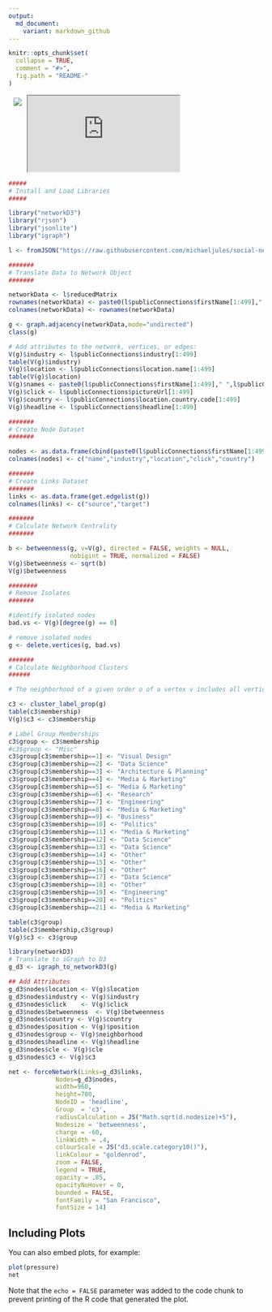 ```yaml
---
output:
  md_document:
    variant: markdown_github
---
```


<!-- README.md is generated from README.Rmd. Please edit that file -->

```r
knitr::opts_chunk$set(
  collapse = TRUE,
  comment = "#>",
  fig.path = "README-"
)
```

<a href="https://d3js.org"><img src="https://d3js.org/logo.svg" align="left" hspace="10" vspace="6"></a>

<iframe src="https://raw.githubusercontent.com/michaeljules/social-network-viz/master/html/linkedin-network-viz.html"></iframe>


```r

#####
# Install and Load Libraries
#####

library("networkD3")
library("rjson")
library("jsonlite")
library("igraph") 

l <- fromJSON("https://raw.githubusercontent.com/michaeljules/social-network-viz/master/data/data.js",flatten=TRUE)

#######
# Translate Data to Network Object
#######

networkData <- l$reducedMatrix
rownames(networkData) <- paste0(l$publicConnections$firstName[1:499]," ",l$publicConnections$lastName[1:499])
colnames(networkData) <- rownames(networkData) 

g <- graph.adjacency(networkData,mode="undirected")
class(g)

# Add attributes to the network, vertices, or edges:
V(g)$industry <- l$publicConnections$industry[1:499]
table(V(g)$industry)
V(g)$location <- l$publicConnections$location.name[1:499]
table(V(g)$location)
V(g)$names <- paste0(l$publicConnections$firstName[1:499]," ",l$publicConnections$lastName[1:499])
V(g)$click <- l$publicConnections$pictureUrl[1:499]
V(g)$country <- l$publicConnections$location.country.code[1:499]
V(g)$headline <- l$publicConnections$headline[1:499]

#######
# Create Node Dataset
#######

nodes <- as.data.frame(cbind(paste0(l$publicConnections$firstName[1:499]," ",l$publicConnections$lastName[1:499]),l$publicConnections$industry[1:499],l$publicConnections$location.name[1:499],l$publicConnections$pictureUrl[1:499],l$publicConnections$location.country.code[1:499]))
colnames(nodes) <- c("name","industry","location","click","country")

#######
# Create Links Dataset
#######
links <- as.data.frame(get.edgelist(g))
colnames(links) <- c("source","target")

#######
# Calculate Network Centrality
#######

b <- betweenness(g, v=V(g), directed = FALSE, weights = NULL,
                 nobigint = TRUE, normalized = FALSE)
V(g)$betweenness <- sqrt(b)
V(g)$betweenness

########
# Remove Isolates
#######

#identify isolated nodes
bad.vs <- V(g)[degree(g) == 0] 

# remove isolated nodes
g <- delete.vertices(g, bad.vs)

#######
# Calculate Neighborhood Clusters
######

# The neighborhood of a given order o of a vertex v includes all vertices which are closer to v than the order. Ie. order 0 is always v itself, order 1 is v plus its immediate neighbors, order 2 is order 1 plus the immediate neighbors of the vertices in order 1, etc.

c3 <- cluster_label_prop(g)
table(c3$membership)
V(g)$c3 <- c3$membership

# Label Group Memberships
c3$group <- c3$membership
#c3$group <- "Misc"
c3$group[c3$membership==1] <- "Visual Design"
c3$group[c3$membership==2] <- "Data Science"
c3$group[c3$membership==3] <- "Architecture & Planning"
c3$group[c3$membership==4] <- "Media & Marketing"
c3$group[c3$membership==5] <- "Media & Marketing"
c3$group[c3$membership==6] <- "Research"
c3$group[c3$membership==7] <- "Engineering"
c3$group[c3$membership==8] <- "Media & Marketing"
c3$group[c3$membership==9] <- "Business"
c3$group[c3$membership==10] <- "Politics"
c3$group[c3$membership==11] <- "Media & Marketing"
c3$group[c3$membership==12] <- "Data Science"
c3$group[c3$membership==13] <- "Data Science"
c3$group[c3$membership==14] <- "Other"
c3$group[c3$membership==15] <- "Other"
c3$group[c3$membership==16] <- "Other"
c3$group[c3$membership==17] <- "Data Science"
c3$group[c3$membership==18] <- "Other"
c3$group[c3$membership==19] <- "Engineering"
c3$group[c3$membership==20] <- "Politics"
c3$group[c3$membership==21] <- "Media & Marketing"

table(c3$group)
table(c3$membership,c3$group)
V(g)$c3 <- c3$group

library(networkD3)
# Translate to iGraph to D3
g_d3 <- igraph_to_networkD3(g)

## Add Attributes
g_d3$nodes$location <- V(g)$location
g_d3$nodes$industry <- V(g)$industry
g_d3$nodes$click    <- V(g)$click
g_d3$nodes$betweenness  <- V(g)$betweenness
g_d3$nodes$country <- V(g)$country
g_d3$nodes$position <- V(g)$position
g_d3$nodes$group <- V(g)$neighborhood
g_d3$nodes$headline <- V(g)$headline
g_d3$nodes$cle <- V(g)$cle
g_d3$nodes$c3 <- V(g)$c3

net <- forceNetwork(Links=g_d3$links,
             Nodes=g_d3$nodes,
             width=960,
             height=700,
             NodeID = 'headline', 
             Group  = 'c3',
             radiusCalculation = JS("Math.sqrt(d.nodesize)+5"),
             Nodesize = 'betweenness',
             charge = -60,
             linkWidth = .4,
             colourScale = JS("d3.scale.category10()"),
             linkColour = "goldenrod",
             zoom = FALSE,
             legend = TRUE,
             opacity = .85,
             opacityNoHover = 0,
             bounded = FALSE,
             fontFamily = "San Francisco",
             fontSize = 14) 

```

## Including Plots

You can also embed plots, for example:

```r
plot(pressure)
net
```

Note that the `echo = FALSE` parameter was added to the code chunk to prevent printing of the R code that generated the plot.
